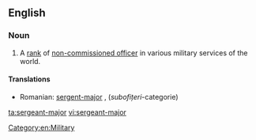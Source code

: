==English==
{{wikipedia}}

===Noun===
{{en-noun|pl2=sergeants-major}}

# A [[rank]] of [[non-commissioned officer]] in various military services of the world.

====Translations====
{{trans-top|military rank}}
* Romanian: [[sergent-major]] {{m}}, (''subofițeri''-categorie)
{{trans-mid}}
{{trans-bottom}}

[[Category:en:Military]]

[[ta:sergeant-major]]
[[vi:sergeant-major]]